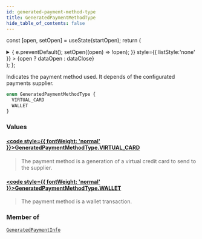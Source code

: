 ```yaml
---
id: generated-payment-method-type
title: GeneratedPaymentMethodType
hide_table_of_contents: false
---
```






const [open, setOpen] = useState(startOpen);
return (
<details {...(open ? { open: true } : {})} className="details" style={{ border:'none', boxShadow:'none', background:'var(--ifm-background-color)' }}>
<summary
onClick={(e) => {
e.preventDefault();
setOpen((open) => !open);
}}
style={{ listStyle:'none' }} >
{open ? dataOpen : dataClose}
</summary>
{open && children}
</details>
);
};

Indicates the payment method used. It depends of the configurated payments supplier.

```graphql
enum GeneratedPaymentMethodType {
  VIRTUAL_CARD
  WALLET
}
```

### Values

#### [<code style={{ fontWeight: 'normal' }}>GeneratedPaymentMethodType.<b>VIRTUAL_CARD</b></code>](#)

> The payment method is a generation of a virtual credit card to send to the supplier.

#### [<code style={{ fontWeight: 'normal' }}>GeneratedPaymentMethodType.<b>WALLET</b></code>](#)

> The payment method is a wallet transaction.

### Member of

[`GeneratedPaymentInfo`](/api/objects/generated-payment-info) <Badge class="badge badge--secondary" text="object"/>
